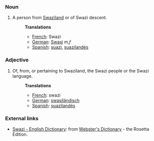 ===Noun===
#A person from [[Swaziland]] or of Swazi descent.
#:'''Translations'''
#:*[[French]]: Swazi
#:*[[German]]: [[Swasi]] ''m,f''
#:*[[Spanish]]: [[suazi]], [[suazilandés]]

===Adjective===
#Of, from, or pertaining to Swaziland, the Swazi people or the Swazi language.
#:'''Translations'''
#:*[[French]]: swazi
#:*[[German]]: [[swasiländisch]]
#:*[[Spanish]]: [[suazilandés]]

=== External links ===
*[http://www.websters-online-dictionary.org/definition/Swazi-english/ Swazi - English Dictionary]: from [http://www.websters-online-dictionary.org/ Webster's Dictionary] - the Rosetta Edition.